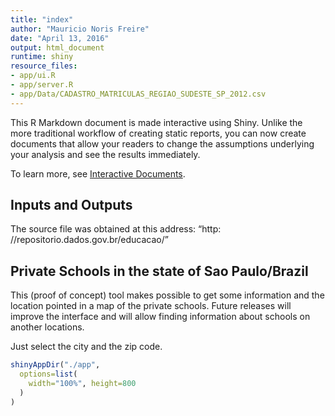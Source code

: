 ```yaml
---
title: "index"
author: "Mauricio Noris Freire"
date: "April 13, 2016"
output: html_document
runtime: shiny
resource_files:
- app/ui.R
- app/server.R
- app/Data/CADASTRO_MATRICULAS_REGIAO_SUDESTE_SP_2012.csv
---
```


This R Markdown document is made interactive using Shiny. Unlike the more traditional workflow of creating static reports, you can now create documents that allow your readers to change the assumptions underlying your analysis and see the results immediately. 

To learn more, see [Interactive Documents](http://rmarkdown.rstudio.com/authoring_shiny.html).

## Inputs and Outputs


The source file was obtained at this address: "http: //repositorio.dados.gov.br/educacao/"

## Private Schools in the state of Sao Paulo/Brazil  

This (proof of concept) tool makes possible to get some information and the location pointed in a map of the private schools. Future releases will improve the interface and will allow finding information about schools on another locations.

Just select the city and the zip code.


```r
shinyAppDir("./app",
  options=list(
    width="100%", height=800
  )
)
```





